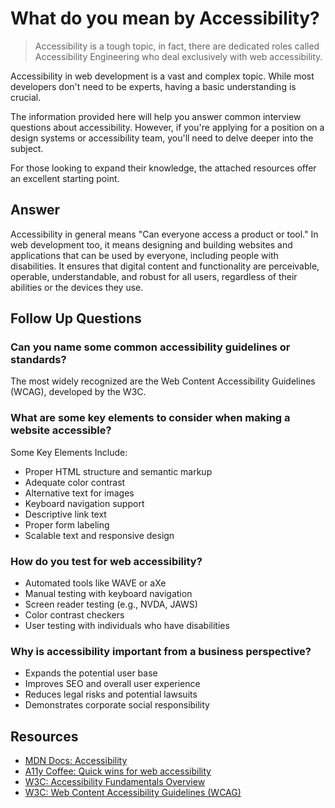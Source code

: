 
# What do you mean by Accessibility?

> Accessibility is a tough topic, in fact, there are dedicated roles called Accessibility Engineering who deal exclusively with web accessibility.

<Callout type="warning">
Accessibility in web development is a vast and complex topic. While most developers don't need to be experts, having a basic understanding is crucial. 

The information provided here will help you answer common interview questions about accessibility. However, if you're applying for a position on a design systems or accessibility team, you'll need to delve deeper into the subject.

For those looking to expand their knowledge, the attached resources offer an excellent starting point.
</Callout>

## Answer

Accessibility in general means "Can everyone access a product or tool." In web development too, it means designing and building websites and applications that can be used by everyone, including people with disabilities. It ensures that digital content and functionality are perceivable, operable, understandable, and robust for all users, regardless of their abilities or the devices they use.

## Follow Up Questions

### Can you name some common accessibility guidelines or standards?

The most widely recognized are the Web Content Accessibility Guidelines (WCAG), developed by the W3C.

### What are some key elements to consider when making a website accessible?

Some Key Elements Include:

- Proper HTML structure and semantic markup
- Adequate color contrast
- Alternative text for images
- Keyboard navigation support
- Descriptive link text
- Proper form labeling
- Scalable text and responsive design

### How do you test for web accessibility?

- Automated tools like WAVE or aXe
- Manual testing with keyboard navigation
- Screen reader testing (e.g., NVDA, JAWS)
- Color contrast checkers
- User testing with individuals who have disabilities

### Why is accessibility important from a business perspective?

- Expands the potential user base
- Improves SEO and overall user experience
- Reduces legal risks and potential lawsuits
- Demonstrates corporate social responsibility

## Resources

- [MDN Docs: Accessibility](https://developer.mozilla.org/en-US/docs/Learn/Accessibility/What_is_accessibility)
- [A11y Coffee: Quick wins for web accessibility](https://a11y.coffee/quick-wins/)
- [W3C: Accessibility Fundamentals Overview](https://www.w3.org/WAI/fundamentals/)
- [W3C: Web Content Accessibility Guidelines (WCAG)](https://www.w3.org/WAI/standards-guidelines/wcag/)